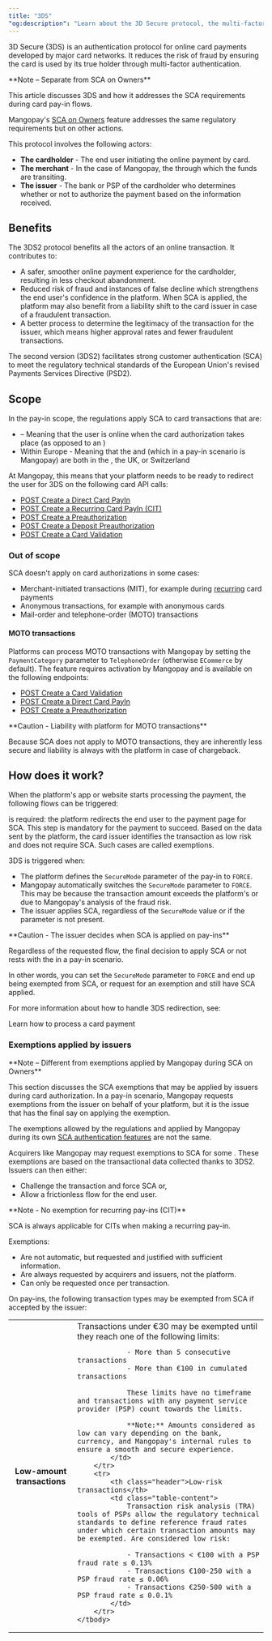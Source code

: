 ```yaml
---
title: "3DS"
"og:description": "Learn about the 3D Secure protocol, the multi-factor authentication for online card payments."
---
```



3D Secure (3DS) is an authentication protocol for online card payments developed by major card networks. It reduces the risk of fraud by ensuring the card is used by its true holder through multi-factor authentication.

<Note>
**Note – Separate from SCA on Owners**

This article discusses 3DS and how it addresses the SCA requirements during card pay-in flows.

Mangopay's [SCA on Owners](/guides/users/sca) feature addresses the same regulatory requirements but on other actions.
</Note>

This protocol involves the following actors:

-   **The cardholder** - The end user initiating the online payment by card.
-   **The merchant** - In the case of Mangopay, the <Platform content="platform" /> through which the funds are transiting.
-   **The issuer** - The bank or PSP of the cardholder who determines whether or not to authorize the payment based on the information received.

## Benefits

The 3DS2 protocol benefits all the actors of an online transaction. It contributes to:

-   A safer, smoother online payment experience for the cardholder, resulting in less checkout abandonment.
-   Reduced risk of fraud and instances of false decline which strengthens the end user's confidence in the platform. When SCA is applied, the platform may also benefit from a liability shift to the card issuer in case of a fraudulent transaction.
-   A better process to determine the legitimacy of the transaction for the issuer, which means higher approval rates and fewer fraudulent transactions.

The second version (3DS2) facilitates strong customer authentication (SCA) to meet the regulatory technical standards of the European Union's revised Payments Services Directive (PSD2).

## Scope

In the pay-in scope, the regulations apply SCA to card transactions that are: 

- <Cit content="Customer-initiated transactions (CIT)" /> – Meaning that the user is online when the card authorization takes place (as opposed to an <Mit content="MIT" />)
- Within Europe - Meaning that the <Issuer content="issuer" /> and <Acquirer content="acquirer" /> (which in a pay-in scenario is Mangopay) are both in the <Eea content="European Economic Area (EEA)" />, the UK, or Switzerland

At Mangopay, this means that your platform needs to be ready to redirect the user for 3DS on the following card API calls:

- [POST Create a Direct Card PayIn](/api-reference/direct-card-payins/create-direct-card-payin)
- [POST Create a Recurring Card PayIn (CIT)](/api-reference/recurring-card-payins/create-recurring-payin-cit)
- [POST Create a Preauthorization](/api-reference/preauthorizations/create-preauthorization)
- [POST Create a Deposit Preauthorization](/api-reference/deposit-preauthorizations/create-deposit-preauthorization)
- [POST Create a Card Validation](/api-reference/card-validations/create-card-validation)

### Out of scope

SCA doesn't apply on card authorizations in some cases:

- Merchant-initiated transactions (MIT), for example during [recurring](/guides/payment-methods/card/recurring) card payments
- Anonymous transactions, for example with anonymous cards
- Mail-order and telephone-order (MOTO) transactions

#### MOTO transactions

Platforms can process MOTO transactions with Mangopay by setting the `PaymentCategory` parameter to `TelephoneOrder` (otherwise `ECommerce` by default). The feature requires activation by Mangopay and is available on the following endpoints:

- [POST Create a Card Validation](/api-reference/card-validations/create-card-validation)
- [POST Create a Direct Card PayIn](/api-reference/direct-card-payins/create-direct-card-payin)
- [POST Create a Preauthorization](/api-reference/preauthorizations/create-preauthorization)

<Warning>
**Caution - Liability with platform for MOTO transactions** 

Because SCA does not apply to MOTO transactions, they are inherently less secure and liability is always with the platform in case of chargeback.
</Warning>

## How does it work?

When the platform's app or website starts processing the payment, the following flows can be triggered:

<CardGroup cols={2}>
    <Card title="Challenge flow">
        <Sca content="SCA" /> is required: the platform redirects the end user
        to the payment page for SCA. This step is mandatory for the payment to
        succeed.
    </Card>
    <Card title="Frictionless flow">
        Based on the data sent by the platform, the card issuer identifies the
        transaction as low risk and does not require SCA. Such cases are called
        exemptions.
    </Card>
</CardGroup>

3DS is triggered when:

-   The platform defines the `SecureMode` parameter of the pay-in to `FORCE`.
-   Mangopay automatically switches the `SecureMode` parameter to `FORCE`. This may be because the transaction amount exceeds the platform's <Mfa content="Maximum Frictionless Amount" /> or due to Mangopay's analysis of the fraud risk.
-   The issuer applies SCA, regardless of the `SecureMode` value or if the parameter is not present.

<Warning>
**Caution - The issuer decides when SCA is applied on pay-ins** 

Regardless of the requested flow, the final decision to apply SCA or not rests with the <Issuer content="issuer" /> in a pay-in scenario.

In other words, you can set the `SecureMode` parameter to `FORCE` and end up being exempted from SCA, or request for an exemption and still have SCA applied.
</Warning>

For more information about how to handle 3DS redirection, see:

<Card title="How to" href="/guides/payment-methods/card/direct/how-to">
Learn how to process a card payment
</Card>

### Exemptions applied by issuers

<Note>
**Note – Different from exemptions applied by Mangopay during SCA on Owners**

This section discusses the SCA exemptions that may be applied by issuers during card authorization. In a pay-in scenario, Mangopay requests exemptions from the issuer on behalf of your platform, but it is the issue that has the final say on applying the exemption.

The exemptions allowed by the regulations and applied by Mangopay during its own [SCA authentication features](/guides/users/sca) are not the same.
</Note>

Acquirers like Mangopay may request exemptions to SCA for some <Cit content="customer-initiated transactions" />. These exemptions are based on the transactional data collected thanks to 3DS2. Issuers can then either:

-   Challenge the transaction and force SCA or,
-   Allow a frictionless flow for the end user.

<Note>
**Note - No exemption for recurring pay-ins (CIT)** 

SCA is always applicable for CITs when making a recurring pay-in.
</Note>

Exemptions:

-   Are not automatic, but requested and justified with sufficient information.
-   Are always requested by acquirers and issuers, not the platform.
-   Can only be requested once per transaction.

On pay-ins, the following transaction types may be exempted from SCA if accepted by the issuer:

<table>
    <tbody>
        <tr>
            <th class="header">Low-amount transactions</th>
            <td class="table-content">
                Transactions under €30 may be exempted until they reach one of the following limits:

                - More than 5 consecutive transactions
                - More than €100 in cumulated transactions
                
                These limits have no timeframe and transactions with any payment service provider (PSP) count towards the limits.

                **Note:** Amounts considered as low can vary depending on the bank, currency, and Mangopay's internal rules to ensure a smooth and secure experience.
            </td>
        </tr>
        <tr>
            <th class="header">Low-risk transactions</th>
            <td class="table-content">
                Transaction risk analysis (TRA) tools of PSPs allow the regulatory technical standards to define reference fraud rates under which certain transaction amounts may be exempted. Are considered low risk:

                - Transactions < €100 with a PSP fraud rate ≤ 0.13%
                - Transactions €100-250 with a PSP fraud rate ≤ 0.06%
                - Transactions €250-500 with a PSP fraud rate ≤ 0.0.1%
            </td>
        </tr>
    </tbody>
</table>

